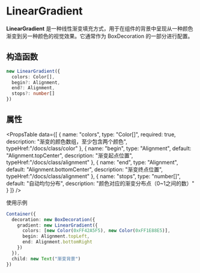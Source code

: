# LinearGradient

**LinearGradient** 是一种线性渐变填充方式，用于在组件的背景中呈现从一种颜色渐变到另一种颜色的视觉效果。它通常作为 BoxDecoration 的一部分进行配置。

## 构造函数

```typescript
new LinearGradient({
  colors: Color[],
  begin?: Alignment,
  end?: Alignment,
  stops?: number[]
})
```

## 属性


<PropsTable
  data={[
    {
      name: "colors",
      type: "Color[]",
      required: true,
      description: "渐变的颜色数组，至少包含两个颜色",
      typeHref:"/docs/class/color"
    },
    {
      name: "begin",
      type: "Alignment",
      default: "Alignment.topCenter",
      description: "渐变起点位置",
      typeHref:"/docs/class/alignment"
    },
    {
      name: "end",
      type: "Alignment",
      default: "Alignment.bottomCenter",
      description: "渐变终点位置",
      typeHref:"/docs/class/alignment"
    },
    {
      name: "stops",
      type: "number[]",
      default: "自动均匀分布",
      description: "颜色对应的渐变分布点（0~1之间的数）"
    }
  ]}
/>


使用示例

```typescript
Container({
  decoration: new BoxDecoration({
    gradient: new LinearGradient({
      colors: [new Color(0xFF42A5F5), new Color(0xFF1E88E5)],
      begin: Alignment.topLeft,
      end: Alignment.bottomRight
    })
  }),
  child: new Text("渐变背景")
})
```
